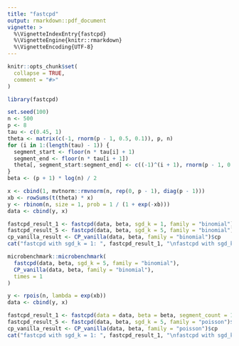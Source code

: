 ---
title: "fastcpd"
output: rmarkdown::pdf_document
vignette: >
  %\VignetteIndexEntry{fastcpd}
  %\VignetteEngine{knitr::rmarkdown}
  %\VignetteEncoding{UTF-8}
---

```{r, include = FALSE}
knitr::opts_chunk$set(
  collapse = TRUE,
  comment = "#>"
)
```

```{r setup}
library(fastcpd)
```

```{r}
set.seed(100)
n <- 500
p <- 8
tau <- c(0.45, 1)
theta <- matrix(c(-1, rnorm(p - 1, 0.5, 0.1)), p, n)
for (i in 1:(length(tau) - 1)) {
  segment_start <- floor(n * tau[i] + 1)
  segment_end <- floor(n * tau[i + 1])
  theta[, segment_start:segment_end] <- c((-1)^(i + 1), rnorm(p - 1, 0.5, 0.1))
}
beta <- (p + 1) * log(n) / 2

x <- cbind(1, mvtnorm::rmvnorm(n, rep(0, p - 1), diag(p - 1)))
xb <- rowSums(t(theta) * x)
y <- rbinom(n, size = 1, prob = 1 / (1 + exp(-xb)))
data <- cbind(y, x)
```

```{r}
fastcpd_result_1 <- fastcpd(data, beta, sgd_k = 1, family = "binomial")$cp
fastcpd_result_5 <- fastcpd(data, beta, sgd_k = 5, family = "binomial")$cp
cp_vanilla_result <- CP_vanilla(data, beta, family = "binomial")$cp
cat("fastcpd with sgd_k = 1: ", fastcpd_result_1, "\nfastcpd with sgd_k = 5: ", fastcpd_result_5, "\nvanilla: ", cp_vanilla_result)
```

```{r}
microbenchmark::microbenchmark(
  fastcpd(data, beta, sgd_k = 5, family = "binomial"),
  CP_vanilla(data, beta, family = "binomial"),
  times = 1
)
```

```{r}
y <- rpois(n, lambda = exp(xb))
data <- cbind(y, x)
```

```{r}
fastcpd_result_1 <- fastcpd(data = data, beta = beta, segment_count = 10, sgd_k = 1, family = "poisson", trim = 0.03, B = 10, epsilon = 0.001, G = 10^10, L = -20, H = 20)$cp
fastcpd_result_5 <- fastcpd(data, beta, sgd_k = 5, family = "poisson")$cp
cp_vanilla_result <- CP_vanilla(data, beta, family = "poisson")$cp
cat("fastcpd with sgd_k = 1: ", fastcpd_result_1, "\nfastcpd with sgd_k = 5: ", fastcpd_result_5, "\nvanilla: ", cp_vanilla_result)
```
